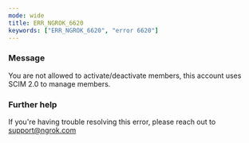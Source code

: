 ```yaml
---
mode: wide
title: ERR_NGROK_6620
keywords: ["ERR_NGROK_6620", "error 6620"]
---
```



### Message

You are not allowed to activate/deactivate members, this account uses SCIM 2.0 to manage members.

<ErrorDetails />

### Further help

If you're having trouble resolving this error, please reach out to [support@ngrok.com](mailto:support@ngrok.com?subject=Help%20with%20ERR_NGROK_6620)
